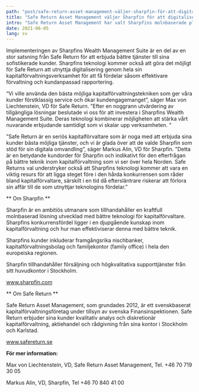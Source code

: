 ```yaml
---
path: "post/safe-return-asset-management-väljer-sharpfin-för-att-digitalisera-kapitalförvaltningen"
title: "Safe Return Asset Management väljer Sharpfin för att digitalisera kapitalförvaltningen"
intro: "Safe Return Asset Management har valt Sharpfins molnbaserade plattform för att stärka sitt kunderbjudande och göra betydande effektivitetsförbättringar."
date: 2021-06-05
lang: sv
---
```


Implementeringen av Sharpfins Wealth Management Suite är en del av en stor satsning från Safe Return för att erbjuda bättre tjänster till sina sofistikerade kunder. Sharpfins teknologi kommer också att göra det möjligt för Safe Return att utnyttja digitalisering genom hela sin kapitalförvaltningsverksamhet för att få fördelar såsom effektivare förvaltning och kundanpassad rapportering.


“Vi ville använda den bästa möjliga kapitalförvaltningstekniken som ger våra kunder förstklassig service och ökar kundengagemanget”, säger Max von Liechtenstein, VD för Safe Return. ”Efter en noggrann utvärdering av tillgängliga lösningar beslutade vi oss för att investera i Sharpfins Wealth Management Suite. Deras teknologi kombinerar möjligheten att stärka vårt nuvarande erbjudande samtidigt som vi skalar upp verksamheten. “


”Safe Return är en seriös kapitalförvaltare som är noga med att erbjuda sina kunder bästa möjliga tjänster, och vi är glada över att de valde Sharpfin som stöd för sin digitala omvandling”, säger Markus Alin, VD för Sharpfin. ”Detta är en betydande kundorder för Sharpfin och indikativt för den efterfrågan på bättre teknik inom kapitalförvaltning som vi ser över hela Norden. Safe Returns val understryker också att Sharpfins teknologi kommer att vara en viktig resurs för att ligga steget före i den hårda konkurrensen som råder bland kapitalförvaltare, särskilt i en tid då eftersläntrare riskerar att förlora sin affär till de som utnyttjar teknologins fördelar.”

** Om Sharpfin **

Sharpfin är en ambitiös utmanare som tillhandahåller en kraftfull molnbaserad lösning utvecklad med bättre teknologi för kapitalförvaltare. Sharpfins konkurrensfördel ligger i en djupgående kunskap inom kapitalförvaltning och hur man effektiviserar denna med bättre teknik.

Sharpfins kunder inkluderar framgångsrika nischbanker, kapitalförvaltningsbolag och familjekontor (family office) i hela den europeiska regionen.

Sharpfin tillhandahåller försäljning och högkvalitativa supporttjänster från sitt huvudkontor i Stockholm.

www.sharpfin.com

** Om Safe Return **

Safe Return Asset Management, som grundades 2012, är ett svenskbaserat kapitalförvaltningsföretag under tillsyn av svenska Finansinspektionen. Safe Return erbjuder sina kunder kvalitativ analys och diskretionär kapitalförvaltning, aktiehandel och rådgivning från sina kontor i Stockholm och Karlstad.

www.safereturn.se

**För mer information:**

Max von Liechtenstein, VD, Safe Return Asset Management, Tel. +46 70 719 30 05

Markus Alin, VD, Sharpfin, Tel +46 70 840 41 00